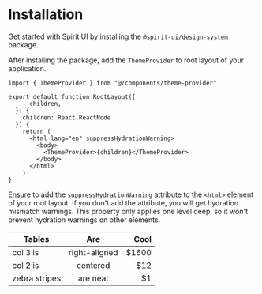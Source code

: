# Installation

Get started with Spirit UI by installing the `@spirit-ui/design-system` package.

After installing the package, add the `ThemeProvider` to root layout of your application.

```tsx
import { ThemeProvider } from "@/components/theme-provider"

export default function RootLayout({
      children,
  }: {
    children: React.ReactNode
  }) {
    return (
      <html lang="en" suppressHydrationWarning>
        <body>
          <ThemeProvider>{children}</ThemeProvider>
        </body>
      </html>
    )
}
```

Ensure to add the `suppressHydrationWarning` attribute to the `<html>` element of your root layout. If you don't add
the attribute, you will get hydration mismatch warnings. This property only applies one level deep, so it won't prevent
hydration warnings on other elements.

| Tables        | Are           | Cool  |
| ------------- |:-------------:| -----:|
| col 3 is      | right-aligned | $1600 |
| col 2 is      | centered      |   $12 |
| zebra stripes | are neat      |    $1 |